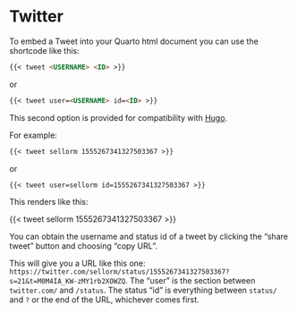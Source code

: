 # Twitter

To embed a Tweet into your Quarto html document you can use the shortcode like this:

``` .markdown
{{< tweet <USERNAME> <ID> >}}
```

or

``` .markdown
{{< tweet user=<USERNAME> id=<ID> >}}
```

This second option is provided for compatibility with [Hugo](https://gohugo.io/content-management/shortcodes/#tweet).

For example:

``` .markdown
{{< tweet sellorm 1555267341327503367 >}}
```

or

``` .markdown
{{< tweet user=sellorm id=1555267341327503367 >}}
```

This renders like this:

{{< tweet sellorm 1555267341327503367 >}}

You can obtain the username and status id of a tweet by clicking the "share tweet" button and choosing "copy URL".

This will give you a URL like this one: `https://twitter.com/sellorm/status/1555267341327503367?s=21&t=M0M4IA_KW-zMY1rb2XOWZQ`.
The "user" is the section between `twitter.com/` and `/status`.
The status "id" is everything between `status/` and `?` or the end of the URL, whichever comes first.
